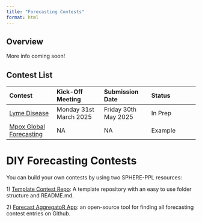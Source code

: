 ```yaml
---
title: "Forecasting Contests"
format: html
---
```


## Overview

More info coming soon!

## Contest List

| Contest | Kick-Off Meeting | Submission Date | Status |
|:-----------------|:-----------------|:-----------------|:-----------------|
| [Lyme Disease](https://github.com/SPHERE-PPL/HFC-Lyme-Disease) | Monday 31st March 2025 | Friday 30th May 2025 | In Prep |
| [Mpox Global Forecasting](https://github.com/SPHERE-PPL/Competition-Example-Mpox) | NA | NA | Example |

# DIY Forecasting Contests

You can build your own contests by using two SPHERE-PPL resources:

1\) [Template Contest Repo](https://github.com/SPHERE-PPL/forecasting-contest-template): A template repository with an easy to use folder structure and README.md.

2\) [Forecast AggregatoR App](https://github.com/SPHERE-PPL/Forecast-AggregatoR): an open-source tool for finding all forecasting contest entries on Github.
